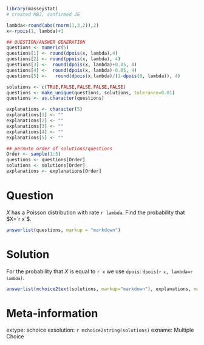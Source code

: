 ```r
library(masseystat)
# created MBJ, confirmed JG

lambda<-round(abs(rnorm(1,3,2)),2)
x<-rpois(1, lambda)+1

## QUESTION/ANSWER GENERATION
questions <- numeric(5)
questions[1] <- round(dpois(x, lambda),4)
questions[2] <- round(ppois(x, lambda), 4)
questions[3] <-  round(dpois(x, lambda)+0.05, 4)
questions[4] <-  round(dpois(x, lambda)-0.05, 4)
questions[5] <-   round(dpois(x,lambda)/(1-dpois(0, lambda)), 4)

solutions <- c(TRUE,FALSE,FALSE,FALSE,FALSE)
questions <- make_unique(questions, solutions, tolerance=0.01)
questions <- as.character(questions)

explanations <- character(5)
explanations[1] <- ""
explanations[2] <- ""
explanations[3] <- ""
explanations[4] <- ""
explanations[5] <- ""

## permute order of solutions/questions
Order <- sample(1:5)
questions <- questions[Order]
solutions <- solutions[Order]
explanations <- explanations[Order]  
```

Question
========

$X$ has a Poisson distribution with rate `r lambda`.  Find the probability that $X=`r x`$.

```r
answerlist(questions, markup = "markdown")
```

Solution
========

For the probability that $X$ is equal to `r x` we use `dpois`: <code>dpois(`r x`, lambda=`r lambda`)</code>.

```r
answerlist(mchoice2text(solutions, markup="markdown"), explanations, markup = "markdown")
```

Meta-information
================

extype: schoice
exsolution: `r mchoice2string(solutions)`
exname: Multiple Choice

